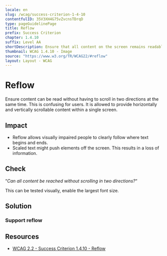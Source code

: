 ```yaml
---
locale: en
slug: /wcag/success-criterion-1-4-10
contentfulID: 35V3XH4G75vZvcnsTDrqD
type: pageGuidelinePage
title: Reflow
prefix: Success Criterion
chapter: 1.4.10
suffix: Level AA
shortDescription: Ensure that all content on the screen remains readable even with the largest font.
thumbnail: WCAG 1.4.10 - Image
source: "https://www.w3.org/TR/WCAG22/#reflow"
layout: Layout - WCAG
---
```


# Reflow

Ensure content can be read without having to scroll in two directions at the same time. This is confusing for users. It is allowed to provide horizontally and vertically scrollable content within a single screen.

## Impact

- Reflow allows visually impaired people to clearly follow where text begins and ends.
- Scaled text might push elements off the screen. This results in a loss of information.

## Check

“*Can all content be reached without scrolling in two directions?*“

This can be tested visually, enable the largest font size.

## Solution

### Support reflow

<CodeSample id="screen-reflow" locale="en"/>

## Resources

- [WCAG 2.2 - Success Criterion 1.4.10 - Reflow](https://www.w3.org/TR/WCAG22/#reflow)